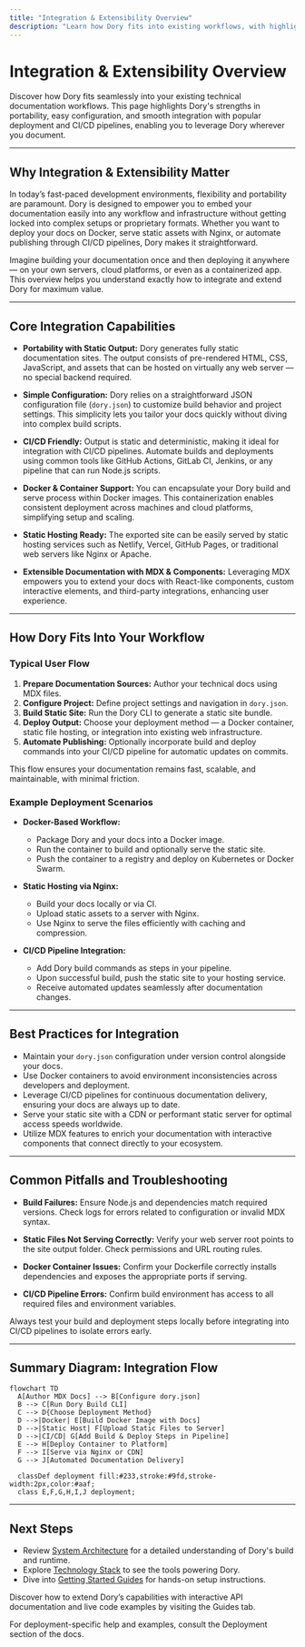 ```yaml
---
title: "Integration & Extensibility Overview"
description: "Learn how Dory fits into existing workflows, with highlights on portability (deploy anywhere), simple configuration, and ease of integration with CI/CD pipelines or Docker/Nginx for static hosting. Covers the main ways you can leverage Dory in your environment."
---
```


# Integration & Extensibility Overview

Discover how Dory fits seamlessly into your existing technical documentation workflows. This page highlights Dory's strengths in portability, easy configuration, and smooth integration with popular deployment and CI/CD pipelines, enabling you to leverage Dory wherever you document.

---

## Why Integration & Extensibility Matter

In today’s fast-paced development environments, flexibility and portability are paramount. Dory is designed to empower you to embed your documentation easily into any workflow and infrastructure without getting locked into complex setups or proprietary formats. Whether you want to deploy your docs on Docker, serve static assets with Nginx, or automate publishing through CI/CD pipelines, Dory makes it straightforward.

Imagine building your documentation once and then deploying it anywhere — on your own servers, cloud platforms, or even as a containerized app. This overview helps you understand exactly how to integrate and extend Dory for maximum value.

---

## Core Integration Capabilities

- **Portability with Static Output:** Dory generates fully static documentation sites. The output consists of pre-rendered HTML, CSS, JavaScript, and assets that can be hosted on virtually any web server — no special backend required.

- **Simple Configuration:** Dory relies on a straightforward JSON configuration file (`dory.json`) to customize build behavior and project settings. This simplicity lets you tailor your docs quickly without diving into complex build scripts.

- **CI/CD Friendly:** Output is static and deterministic, making it ideal for integration with CI/CD pipelines. Automate builds and deployments using common tools like GitHub Actions, GitLab CI, Jenkins, or any pipeline that can run Node.js scripts.

- **Docker & Container Support:** You can encapsulate your Dory build and serve process within Docker images. This containerization enables consistent deployment across machines and cloud platforms, simplifying setup and scaling.

- **Static Hosting Ready:** The exported site can be easily served by static hosting services such as Netlify, Vercel, GitHub Pages, or traditional web servers like Nginx or Apache.

- **Extensible Documentation with MDX & Components:** Leveraging MDX empowers you to extend your docs with React-like components, custom interactive elements, and third-party integrations, enhancing user experience.

---

## How Dory Fits Into Your Workflow

### Typical User Flow

1. **Prepare Documentation Sources:** Author your technical docs using MDX files.
2. **Configure Project:** Define project settings and navigation in `dory.json`.
3. **Build Static Site:** Run the Dory CLI to generate a static site bundle.
4. **Deploy Output:** Choose your deployment method — a Docker container, static file hosting, or integration into existing web infrastructure.
5. **Automate Publishing:** Optionally incorporate build and deploy commands into your CI/CD pipeline for automatic updates on commits.

This flow ensures your documentation remains fast, scalable, and maintainable, with minimal friction.

### Example Deployment Scenarios

- **Docker-Based Workflow:**
  - Package Dory and your docs into a Docker image.
  - Run the container to build and optionally serve the static site.
  - Push the container to a registry and deploy on Kubernetes or Docker Swarm.

- **Static Hosting via Nginx:**
  - Build your docs locally or via CI.
  - Upload static assets to a server with Nginx.
  - Use Nginx to serve the files efficiently with caching and compression.

- **CI/CD Pipeline Integration:**
  - Add Dory build commands as steps in your pipeline.
  - Upon successful build, push the static site to your hosting service.
  - Receive automated updates seamlessly after documentation changes.

---

## Best Practices for Integration

- Maintain your `dory.json` configuration under version control alongside your docs.
- Use Docker containers to avoid environment inconsistencies across developers and deployment.
- Leverage CI/CD pipelines for continuous documentation delivery, ensuring your docs are always up to date.
- Serve your static site with a CDN or performant static server for optimal access speeds worldwide.
- Utilize MDX features to enrich your documentation with interactive components that connect directly to your ecosystem.

---

## Common Pitfalls and Troubleshooting

- **Build Failures:** Ensure Node.js and dependencies match required versions. Check logs for errors related to configuration or invalid MDX syntax.

- **Static Files Not Serving Correctly:** Verify your web server root points to the site output folder. Check permissions and URL routing rules.

- **Docker Container Issues:** Confirm your Dockerfile correctly installs dependencies and exposes the appropriate ports if serving.

- **CI/CD Pipeline Errors:** Confirm build environment has access to all required files and environment variables.

<Tip>
Always test your build and deployment steps locally before integrating into CI/CD pipelines to isolate errors early.
</Tip>

---

## Summary Diagram: Integration Flow

```mermaid
flowchart TD
  A[Author MDX Docs] --> B[Configure dory.json]
  B --> C[Run Dory Build CLI]
  C --> D{Choose Deployment Method}
  D -->|Docker| E[Build Docker Image with Docs]
  D -->|Static Host| F[Upload Static Files to Server]
  D -->|CI/CD| G[Add Build & Deploy Steps in Pipeline]
  E --> H[Deploy Container to Platform]
  F --> I[Serve via Nginx or CDN]
  G --> J[Automated Documentation Delivery]

  classDef deployment fill:#233,stroke:#9fd,stroke-width:2px,color:#aaf;
  class E,F,G,H,I,J deployment;
```

---

## Next Steps

- Review [System Architecture](/overview/architecture-integration/system-architecture) for a detailed understanding of Dory's build and runtime.
- Explore [Technology Stack](/overview/architecture-integration/technology-stack) to see the tools powering Dory.
- Dive into [Getting Started Guides](/getting-started/prerequisites-installation/system-requirements) for hands-on setup instructions.

Discover how to extend Dory’s capabilities with interactive API documentation and live code examples by visiting the Guides tab.

<Info>
For deployment-specific help and examples, consult the Deployment section of the docs.
</Info>
